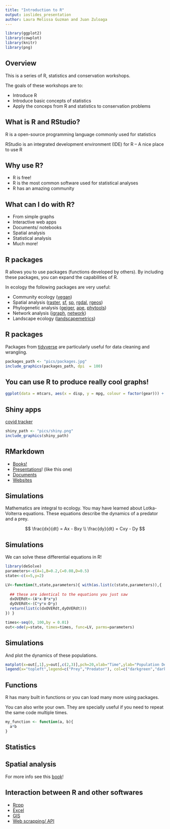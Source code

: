 ```yaml
---
title: "Introduction to R"
output: ioslides_presentation
author: Laura Melissa Guzman and Juan Zuloaga
---
```


```r
library(ggplot2)
library(cowplot)
library(knitr)    
library(png)
```

## Overview

This is a series of R, statistics and conservation workshops.

The goals of these workshops are to:

- Introduce R
- Introduce basic concepts of statistics
- Apply the conceps from R and statistics to conservation problems 


## What is R and RStudio?

R is a open-source programming language commonly used for statistics

RStudio is an integrated development environment (IDE) for R -- A nice place to use R


## Why use R?

- R is free!
- R is the most common software used for statistical analyses
- R has an amazing community


## What can I do with R?

- From simple graphs
- Interactive web apps
- Documents/ notebooks
- Spatial analysis
- Statistical analysis 
- Much more!


## R packages

R allows you to use packages (functions developed by others). By including these packages, you can expand the capabilities of R.

In ecology the following packages are very useful:

- Community ecology ([vegan](https://cran.r-project.org/web/packages/vegan/vignettes/intro-vegan.pdf)) 
- Spatial analysis ([raster](https://cran.r-project.org/web/packages/raster/raster.pdf), [sf](https://cran.r-project.org/web/packages/sf/sf.pdf), [sp](https://cran.r-project.org/web/packages/sp/sp.pdf), [rgdal](https://cran.r-project.org/web/packages/rgdal/rgdal.pdf), [rgeos](https://cran.rstudio.com/web/packages/rgeos/rgeos.pdf))
- Phylogenetic analysis ([geiger](https://cran.r-project.org/web/packages/geiger/geiger.pdf), [ape](https://cran.r-project.org/web/packages/ape/ape.pdf), [phytools](https://cran.r-project.org/web/packages/phytools/phytools.pdf))
- Network analysis ([igraph](https://igraph.org/r/), [network](https://cran.r-project.org/web/packages/network/vignettes/networkVignette.pdf))
- Landscape ecology ([landscapemetrics](https://r-spatialecology.github.io/landscapemetrics/))

## R packages

Packages from [tidyverse](https://www.tidyverse.org) are particularly useful for data cleaning and wrangling.

```r
packages_path <- "pics/packages.jpg"
include_graphics(packages_path, dpi  = 100)
```


## You can use R to produce really cool graphs!

```r
ggplot(data = mtcars, aes(x = disp, y = mpg, colour = factor(gear))) + geom_point() + theme_cowplot() + xlab("Displacement (cu.in.)") + ylab("Miles/(US) gallon") 
```

## Shiny apps

[covid tracker](https://shiny.rstudio.com/gallery/covid19-tracker.html)

```r
shiny_path <- "pics/shiny.png"
include_graphics(shiny_path)
```

## RMarkdown

- [Books!](https://bookdown.org/yihui/bookdown/)
- [Presentations](http://svmiller.com/rmarkdown-example.pdf)! (like this one)
- [Documents](http://timelyportfolio.github.io/rCharts_nyt_home_price/)
- [Websites](https://rmarkdown.rstudio.com)

## Simulations

Mathematics are integral to ecology. You may have learned about Lotka-Volterra equations. These equations describe the dynamics of a predator and a prey. 

$$
\frac{dx}{dt} = Ax - Bxy
\\
\frac{dy}{dt} = Cxy - Dy
$$

## Simulations

We can solve these differential equations in R!

```r
library(deSolve)
parameters<-c(A=1,B=0.2,C=0.08,D=0.5) 
state<-c(x=5,y=2)

LV<-function(t,state,parameters){ with(as.list(c(state,parameters)),{
  
  ## these are identical to the equations you just saw
  dxOVERdt<-(A*x-B*x*y) 
  dyOVERdt<-(C*y*x-D*y) 
  return(list(c(dxOVERdt,dyOVERdt)))
}) }

times<-seq(0, 100,by = 0.01) 
out<-ode(y=state, times=times, func=LV, parms=parameters)
```

## Simulations

And plot the dynamics of these populations.

```r
matplot(x=out[,1],y=out[,c(2,3)],pch=20,xlab="Time",ylab="Population Density", main="Lotka- Volterra Simulation",col=c("darkgreen","darkblue"))
legend(x="topleft",legend=c("Prey","Predator"), col=c("darkgreen","darkblue"),lwd=5)
```

## Functions

R has many built in functions or you can load many more using packages. 

You can also write your own. They are specially useful if you need to repeat the same code multiple times. 

```r

my_function <- function(a, b){
  a*b
}

```


## Statistics 



## Spatial analysis


For more info see this [book](https://cengel.github.io/R-spatial/)!

## Interaction between R and other softwares

- [Rcpp](http://adv-r.had.co.nz/Rcpp.html)
- [Excel](https://readxl.tidyverse.org)
- [GIS](https://www.jessesadler.com/post/gis-with-r-intro/)
- [Web scrapping/ API](https://stat545.com/supporting-docs/webdata01_slides.html#1)


